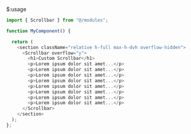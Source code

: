 $:usage

```js showLineNumbers{number}
import { Scrollbar } from "@/modules";

function MyComponent() {

  return (
    <section className="relative h-full max-h-dvh overflow-hidden">
      <Scrollbar overflow="y">
        <h1>Custom Scrollbar</h1>
        <p>Lorem ipsum dolor sit amet...</p>
        <p>Lorem ipsum dolor sit amet...</p>
        <p>Lorem ipsum dolor sit amet...</p>
        <p>Lorem ipsum dolor sit amet...</p>
        <p>Lorem ipsum dolor sit amet...</p>
        <p>Lorem ipsum dolor sit amet...</p>
        <p>Lorem ipsum dolor sit amet...</p>
        <p>Lorem ipsum dolor sit amet...</p>
      </Scrollbar>
    </section>
  );
};
```